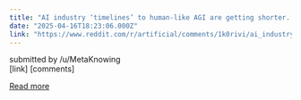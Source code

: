 ```yaml
---
title: "AI industry ‘timelines’ to human-like AGI are getting shorter. But AI safety is getting increasingly short shrift"
date: "2025-04-16T18:23:06.000Z"
link: "https://www.reddit.com/r/artificial/comments/1k0rivi/ai_industry_timelines_to_humanlike_agi_are/"
---
```


submitted by    /u/MetaKnowing  
 [link]   [comments]

[Read more](https://www.reddit.com/r/artificial/comments/1k0rivi/ai_industry_timelines_to_humanlike_agi_are/)

